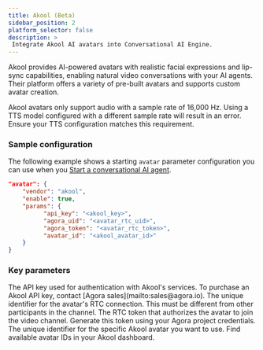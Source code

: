```yaml
---
title: Akool (Beta)
sidebar_position: 2
platform_selector: false
description: >
 Integrate Akool AI avatars into Conversational AI Engine.
---
```



Akool provides AI-powered avatars with realistic facial expressions and lip-sync capabilities, enabling natural video conversations with your AI agents. Their platform offers a variety of pre-built avatars and supports custom avatar creation.

<Admonition type="info">
Akool avatars only support audio with a sample rate of 16,000 Hz. Using a TTS model configured with a different sample rate will result in an error. Ensure your TTS configuration matches this requirement.
</Admonition>

### Sample configuration

The following example shows a starting `avatar` parameter configuration you can use when you [Start a conversational AI agent](../../rest-api/join).

```json
"avatar": {
    "vendor": "akool",
    "enable": true,
    "params": {
          "api_key": "<akool_key>",
          "agora_uid": "<avatar_rtc_uid>",
          "agora_token": "<avatar_rtc_token>",
          "avatar_id": "<akool_avatar_id>"
    }
}
```

### Key parameters

<ParameterList title="params" required={true}>
 <Parameter name="api_key" type="string" required={true}>  
 The API key used for authentication with Akool's services. 
 
 <Admonition type="info">
 To purchase an Akool API key, contact [Agora sales](mailto:sales@agora.io).
 </Admonition>
 </Parameter>
 <Parameter name="agora_uid" type="string" required={true}>
 The unique identifier for the avatar's RTC connection. This must be different from other participants in the channel.
 </Parameter>
 <Parameter name="agora_token" type="string" required={true}>  
 The RTC token that authorizes the avatar to join the video channel. Generate this token using your Agora project credentials.
 </Parameter>
 <Parameter name="avatar_id" type="string" required={true}>
 The unique identifier for the specific Akool avatar you want to use. Find available avatar IDs in your Akool dashboard.
 </Parameter>
</ParameterList>
